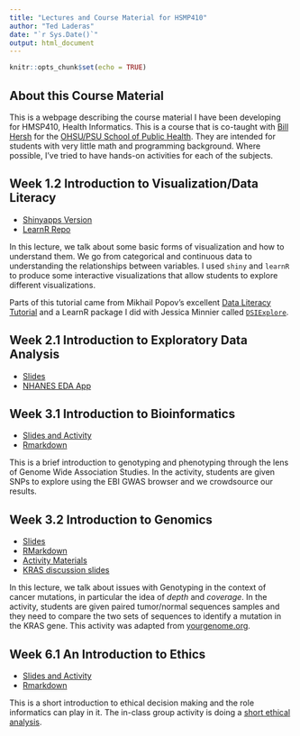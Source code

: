 ```yaml
---
title: "Lectures and Course Material for HSMP410"
author: "Ted Laderas"
date: "`r Sys.Date()`"
output: html_document
---
```


```r
knitr::opts_chunk$set(echo = TRUE)
```

## About this Course Material

This is a webpage describing the course material I have been developing for HMSP410, Health Informatics. This is a course that is co-taught with [Bill Hersh](http://informaticsprofessor.blogspot.com) for the [OHSU/PSU School of Public Health](https://ohsu-psu-sph.org). They are intended for students with very little math and programming background. Where possible, I've tried to have hands-on activities for each of the subjects.


## Week 1.2 Introduction to Visualization/Data Literacy

- [Shinyapps Version](https://tladeras.shinyapps.io/dataLiteracyTutorial/)
- [LearnR Repo](https://github.com/laderast/dataLiteracyTutorial/)

In this lecture, we talk about some basic forms of visualization and how to understand them. We go from categorical and continuous data to understanding the relationships between variables. I used `shiny` and `learnR` to produce some interactive visualizations that allow students to explore different visualizations.

Parts of this tutorial came from Mikhail Popov's excellent [Data Literacy Tutorial](https://github.com/bearloga/wmf-allhands18) and a LearnR package I did with Jessica Minnier called [`DSIExplore`](https://github.com/laderast/DSIExplore). 


## Week 2.1 Introduction to Exploratory Data Analysis

- [Slides](http://laderast.github.io/week2.1-EDA/)
- [NHANES EDA App](http://tladeras.shinyapps.io/nhanes_explore)

## Week 3.1 Introduction to Bioinformatics

- [Slides and Activity](http://laderast.github.io/PHE427/week3.1-GWAS/)
- [Rmarkdown](http://github.com/laderast/PHE427/week3.1-GWAS/index.Rmd)

This is a brief introduction to genotyping and phenotyping through the lens of Genome Wide Association Studies. In the activity, students are given SNPs to explore using the EBI GWAS browser and we crowdsource our results.

## Week 3.2 Introduction to Genomics

- [Slides](http://laderast.github.io/HSMP410/week2.2/)
- [RMarkdown](http://github.com/laderast/HSMP410/docs/week2.2/index.Rmd)
- [Activity Materials](http://github.com/laderast/HSMP410/docs/week2.2/activity_files)
- [KRAS discussion slides](http://github.com/laderast/HSMP410/docs/week2.2/2.2-kras-and-cancer.pdf)

In this lecture, we talk about issues with Genotyping in the context of cancer mutations, in particular the idea of *depth* and *coverage*. In the activity, students are given paired tumor/normal sequences samples and they need to compare the two sets of sequences to identify a mutation in the KRAS gene. This activity was adapted from [yourgenome.org](https://www.yourgenome.org/activities/kras-cancer-mutation).

## Week 6.1 An Introduction to Ethics

- [Slides and Activity](http://laderast.github.io/HSMP410/week6.1/)
- [Rmarkdown](http://github.com/laderast/HSMP410/docs/week6.1/index.Rmd)

This is a short introduction to ethical decision making and the role informatics can play in it. The in-class group activity is doing a [short ethical analysis](http://github.com/laderast/HSMP410/docs/week6.1/assignment.Rmd).